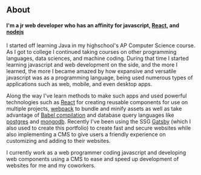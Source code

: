 ## About

#### I'm a jr web developer who has an affinity for javascript, [React](https://reactjs.org/), and [nodejs](https://nodejs.org/en/about/)

I started off learning Java in my highschool's AP Computer Science course.  As I got to college I continued taking courses on other programming languages, data sciences, and machine coding.  During that time I started learning javascript and web development on the side, and the more I learned, the more I became amazed by how expansive and versatile javascript was as a programming language, being used numerous types of applications such as web, mobile, and even desktop apps.

Along the way I've learn methods to make such apps and used powerful technologies such as [React](https://reactjs.org/) for creating reusable components for use on multiple projects, [webpack](https://webpack.js.org/) to bundle and minify assets as well as take advantage of [Babel compilation](https://babeljs.io) and database query languages like [postgres](https://www.postgresql.org/) and [mongodb](https://www.mongodb.com/).  Recently I've been using the SSG [Gatsby](https://www.gatsbyjs.org/) (which I also used to create this portfolio) to create fast and secure websites while also implementing a CMS to give users a friendly experience on customizing and adding to their websites.

I currently work as a web programmer coding javascript and developing web components using a CMS to ease and speed up development of websites for me and my coworkers.